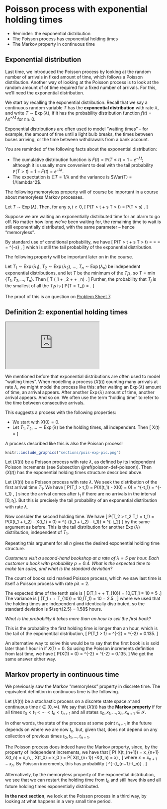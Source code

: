 # Poisson process with exponential holding times  {#S14-poisson-exponential}


::: {.mysummary}
* Reminder: the exponential distribution
* The Poisson process has exponential holding times
* The Markov property in continuous time
:::




\newcommand{\Exp}{\operatorname{Exp}}



## Exponential distribution  {#exponential}


Last time, we introduced the Poisson process by looking at the random number of arrivals in fixed amount of time, which follows a Poisson distribution. Another way of looking at the Poisson process is to look at the random amount of of time required for a fixed number of arrivals. For this, we'll need the exponential distribution.

We start by recalling the exponential distribution.
Recall that we say a continuous random variable $T$ has the **exponential distribution** with rate $\lambda$, and write $T \sim \Exp(\lambda)$, if it has the probability distribution function $f(t) = \lambda \ee^{-\lambda t}$ for $t \geq 0$.

Exponential distributions are often used to model "waiting times" -- for example, the amount of time until a light bulb breaks, the times between buses arriving, or the time between withdrawals from a bank account.

You are reminded of the following facts about the exponential distribution:

* The cumulative distribution function is $F(t) = \mathbb P(T \leq t) = 1 - \ee^{-\lambda t}$; although it is usually more convenient to deal with the tail probability $\mathbb P(T > t) = 1 - F(t) = \ee^{-\lambda t}$.
* The expectation is $\mathbb E T = 1/\lambda$ and the variance is $\Var(T) = 1/\lambda^2$.

The following memoryless property will of course be important in a course about memoryless Markov processes.

::: {.theorem #memoryless-thm}
Let $T \sim \Exp(\lambda)$. Then, for any $s,t\geq0$,
\[ \mathbb P(T > t + s \mid T > t) = \mathbb P(T > s) . \]
:::

Suppose we are waiting an exponentially distributed time for an alarm to go off. No matter how long we've been waiting for, the remaining time to wait is still exponentially distributed, with the same parameter -- hence "memoryless".

::: {.proof}
By standard use of conditional probability, we have
\[ \mathbb P(T > t + s \mid T > t) = \frac{\mathbb P(T > t + s \text{ and } T > t)}{\mathbb P(T > t)} =  \frac{\mathbb P(T > t + s)}{\mathbb P(T > t)} = \frac{\ee^{-\lambda(t+s)}}{\ee^{-\lambda t}} = \ee^{-\lambda s} , \]
which is still the tail probability of the exponential distribution.
:::

The following property will be important later on in the course.

::: {.theorem #exponential-thm}
Let $T_1 \sim \Exp(\lambda_1)$, $T_2 \sim \Exp(\lambda_2)$, $\dots$, $T_n \sim \Exp(\lambda_n)$ be independent exponential distributions, and let $T$ be the minimum of the $T_i$s, so $T = \min\{T_1, T_2, \dots, T_n \}$. Then
\[ T \sim \Exp(\lambda_1 + \lambda_2 + \cdots + \lambda_n) . \]
Further, the probability that $T_j$ is the smallest of all the $T_i$s is
 \[ \mathbb P(T = T_j) = \frac{\lambda_j}{\lambda_1 + \lambda_2 + \cdots + \lambda_n} . \]
:::

::: {.proof}
The proof of this is an question on [Problem Sheet 7](#P07).
:::



## Definition 2: exponential holding times


:::: {.videowrap}
::: {.videowrapper}
<iframe src="https://www.youtube.com/embed/eqI3X4PQMi0"></iframe>
:::
::::


We mentioned before that exponential distributions are often used to model "waiting times".
When modelling a process $(X(t))$ counting many arrivals at rate $\lambda$, we might model the process like this: after waiting an $\Exp(\lambda)$ amount of time, an arrival appears. After another $\Exp(\lambda)$ amount of time, another arrival appears. And so on. We often use the term "holding time" to refer to the time between consecutive arrivals.

This suggests a process with the following properties:

* We start with $X(0) = 0$.
* Let $T_1, T_2, \dots \sim \Exp(\lambda)$ be the holding times, all independent. Then
\[ X(t) = \begin{cases} 0 & \text{for $0 \leq t < T_1$} \\
    1 & \text{for $T_1 \leq t < T_1 + T_2$} \\
    2 & \text{for $T_1+T_2 \leq t < T_1 + T_2 + T_3$} \\
    \text{and so on.} & \end{cases} \]

A process described like this is also the Poisson process!

:::: {.videowrap}
::: {.videowrapper}
```r
knitr::include_graphics("sections/pois-exp-pic.png")
```
:::
::::

::: {.theorem #pois-exp-equiv}
Let $(X(t))$ be a Poisson process with rate $\lambda$, as defined by its independent Poisson increments (see Subsection \@ref(poisson-def-poisson)). Then $(X(t))$ has the exponential holding times structure described above.
:::

::: {.proof}
Let $(X(t))$ be a Poisson process with rate $\lambda$. We seek the distribution of the first arrival time $T_1$. We have
\[ \mathbb P(T_1 > t_1) = \mathbb P\big(X(t_1) - X(0) = 0\big) = \ee^{-\lambda t_1} \frac{(\lambda t_1)^0}{0!} = \ee^{-\lambda t_1} , \]
since the arrival comes after $t_1$ if there are no arrivals in the interval $[0,t_1]$.
But this is precisely the tail probability of an exponential distribution with rate $\lambda$.

Now consider the second holding time. We have
\[ \mathbb P(T_2 > t_2 \mid T_1 = t_1) = \mathbb P\big(X(t_1 + t_2) - X(t_1) = 0\big) = \ee^{-\lambda ((t_1 + t_2) - t_1)}  =  \ee^{-\lambda t_2} \]
by the same argument as before. This is the tail distribution for another $\Exp(\lambda)$ distribution, independent of $T_1$.

Repeating this argument for all $n$ gives the desired exponential holding time structure.
:::

::: {.example #bookshop}
*Customers visit a second-hand bookshop at a rate of $\lambda = 5$ per hour. Each customer a book with probability $p = 0.4$. What is the expected time to make ten sales, and what is the standard deviation?*

The count of books sold marked Poisson process, which we saw last time is itself a Poisson process with rate $p\lambda = 2$.

The expected time of the tenth sale is
\[ \mathbb E(T_1 + \dots + T_{10}) = 10\,\mathbb ET_1 = 10 \times \tfrac{1}{2} = 5 \text{ hours} .\]
The variance is 
\[ \Var (T_1 + \dots + T_{10}) = 10\,\Var(T_1) = 10 \times \frac{1}{2^2} = 2.5 , \]
where we used that the holding times are independent and identically distributed, so the standard deviation is $\sqrt{2.5} = 1.58$ hours.

*What is the probability it takes more than an hour to sell the first book?*

This is the probability the first holding time is longer than an hour, which is the tail of the exponentital distribution, 
\[ \mathbb P(T_1 > 1) = \ee^{-2\times 1} = \ee^{-2} = 0.135. \]

An alternative way to solve this would be to say that the first book is is sold later than 1 hour in if $X(1) = 0$. So using the Poisson increments definition from last time, we have
\[ \mathbb P\big(X(1) = 0\big) = \ee^{-2\times 1} \frac{(2\times 1)^0}{0!}  = \ee^{-2} = 0.135. \]
We get the same answer either way.
:::


## Markov property in continuous time  {#cont-markov}


We previously saw the Markov "memoryless" property in discrete time. The equivalent definition in continuous time is the following.

::: {.definition #pp}
Let $(X(t))$ be a stochastic process on a discrete state space $\mathcal S$ and continuous time $t \in [0,\infty)$. We say that $(X(t))$ has the **Markov property**
if
\begin{multline*}
\mathbb P\big( X(t_{n+1}) = x_{n+1} \mid X(t_n) = x_n, \dots, X(t_1) = x_1, X(t_0) = x_0 \big) \\
= \mathbb P\big( X(t_{n+1}) = x_{n+1} \mid X(t_n) = x_{n}\big)
\end{multline*}
for all times $t_0 < t_1 < \cdots < t_n < t_{n+1}$ and all states $x_0, x_1, \dots, x_n, x_{n+1} \in \mathcal S$.
:::

In other words, the state of the process at some point $t_{n+1}$ in the future depends on where we are now $t_n$, but, given that, does not depend on any collection of previous times $t_0, t_1, \dots, t_{n-1}$.

The Poisson process does indeed have the Markov property, since, by the property of independent increments, we have that
\[ \mathbb P\big( X(t_{n+1}) = x_{n+1} \mid X(t_n) = x_n, \dots, X(t_0) = x_0 \big) = \mathbb P\big( X(t_{n+1}) -X(t_n) = x\big) , \]
where $x = x_{n+1}-x_n$. By Poisson increments, this has probability
\[ \ee^{-\lambda(t_{n+1}-t_n)} \frac{\big(\lambda(t_{n+1}-t_n)\big)^x}{x!} . \]

Alternatively, by the memoryless property of the exponential distribution, we see that we can restart the holding time from $t_n$ and still have this and all future holding times exponentially distributed.


::: {.mysummary}
**In the next section**, we look at the Poisson process in a third way, by looking at what happens in a very small time period.
:::